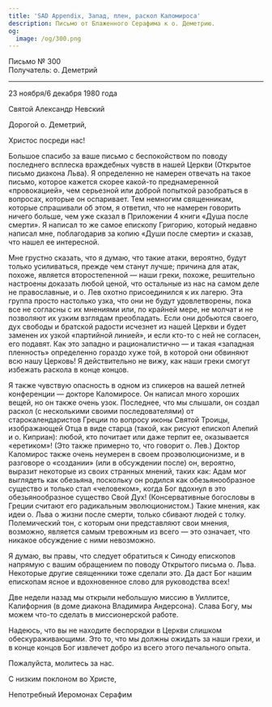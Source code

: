 ```yaml
---
title: 'SAD Appendix, Запад, плен, раскол Каломироса'
description: Письмо от Блаженного Серафима к о. Деметрию.
og:
  image: /og/300.png
---
```


<div style={{textAlign:'right', fontFamily:'monospace'}}>Письмо № 300</div>
<div style={{textAlign:'left', fontFamily:'monospace'}}>Получатель: о. Деметрий</div>

---

23 ноября/6 декабря 1980 года

Святой Александр Невский

Дорогой о. Деметрий,

Христос посреди нас!

Большое спасибо за ваше письмо с беспокойством по поводу последнего всплеска враждебных чувств в нашей Церкви (Открытое письмо диакона Льва). Я определенно не намерен отвечать на такое письмо, которое кажется скорее какой-то преднамеренной «провокацией», чем серьезной или доброй попыткой разобраться в вопросах, которые он оспаривает. Тем немногим священникам, которые спрашивали об этом, я ответил, что не намерен говорить ничего больше, чем уже сказал в Приложении 4 книги «Душа после смерти». Я написал то же самое епископу Григорию, который недавно написал мне, поблагодарив за копию «Души после смерти» и сказав, что нашел ее интересной.

Мне грустно сказать, что я думаю, что такие атаки, вероятно, будут только усиливаться, прежде чем станут лучше; причина для атак, похоже, является второстепенной — наши греки, похоже, решительно настроены доказать любой ценой, что остальные из нас на самом деле не православные, и о. Лев охотно присоединился к их лагерю. Эта группа просто настолько узка, что они не будут удовлетворены, пока все не согласны с их мнениями или, по крайней мере, не молчат и не позволяют их узким взглядам преобладать. Если они добьются своего, дух свободы и братской радости исчезнет из нашей Церкви и будет заменен их узкой «партийной линией», и если кто-то с ней не согласен, его подавят. Как это западно и рационалистично — и такая «западная пленность» определенно гораздо хуже той, в которой они обвиняют всю нашу Церковь! Я действительно не вижу, как наши греки смогут избежать раскола в конце концов.

Я также чувствую опасность в одном из спикеров на вашей летней конференции — докторе Каломиросе. Он написал много хороших вещей, но он также очень узок. Последнее, что мы слышали, он создал раскол (с несколькими своими последователями) от старокалендаристов Греции по вопросу иконы Святой Троицы, изображающей Отца в виде старца (такой, как рисуют епископ Алепий и о. Киприан): любой, кто почитает или даже терпит ее, оказывается «еретиком»! (Это также примерно то, что говорит о. Лев.) Доктор Каломирос также очень неумерен в своем проэволюционизме, и в разговоре о «создании» (или в обсуждении после) он, вероятно, выразит некоторые из своих странных мнений, таких как: Адам мог выглядеть как обезьяна, поскольку он родился как обезьянообразное существо и только стал «человеком», когда Бог вдохнул в это обезьянообразное существо Свой Дух! (Консервативные богословы в Греции считают его радикальным эволюционистом.) Такие мнения, как идеи о. Льва о жизни после смерти, только сбивают людей с толку. Полемический тон, с которым они представляют свои мнения, возможно, является самым тревожным из всего — это означает, что никакое обсуждение с ними невозможно.

Я думаю, вы правы, что следует обратиться к Синоду епископов напрямую с вашим обращением по поводу Открытого письма о. Льва. Некоторые другие священники тоже сделали это. Да даст Бог нашим епископам ясное и вдохновенное слово для руководства всех!

Две недели назад мы открыли небольшую миссию в Уиллитсе, Калифорния (в доме диакона Владимира Андерсона). Слава Богу, мы можем что-то сделать в миссионерской работе.

Надеюсь, что вы не находите беспорядки в Церкви слишком обескураживающими. Это то, что мы должны ожидать за наши грехи, и в конце концов Бог извлечет добро из всего этого печального опыта.

Пожалуйста, молитесь за нас.

С низким поклоном во Христе,

Непотребный Иеромонах Серафим